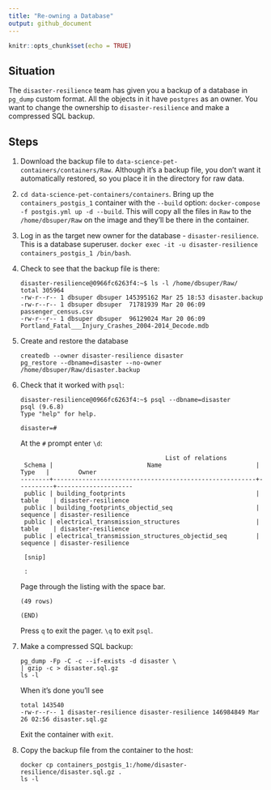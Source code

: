 ```yaml
---
title: "Re-owning a Database"
output: github_document
---
```


```r
knitr::opts_chunk$set(echo = TRUE)
```

## Situation
The `disaster-resilience` team has given you a backup of a database in `pg_dump` custom format. All the objects in it have `postgres` as an owner. You want to change the ownership to `disaster-resilience` and make a compressed SQL backup.

## Steps
1. Download the backup file to `data-science-pet-containers/containers/Raw`. Although it's a backup file, you don't want it automatically restored, so you place it in the directory for raw data.
2. `cd data-science-pet-containers/containers`. Bring up the `containers_postgis_1` container with the `--build` option: `docker-compose -f postgis.yml up -d --build`. This will copy all the files in `Raw` to the `/home/dbsuper/Raw` on the image and they'll be there in the container.
3. Log in as the target new owner for the database - `disaster-resilience`. This is a database superuser. `docker exec -it -u disaster-resilience containers_postgis_1 /bin/bash`.
4. Check to see that the backup file is there:

    ```
    disaster-resilience@0966fc6263f4:~$ ls -l /home/dbsuper/Raw/
    total 305964
    -rw-r--r-- 1 dbsuper dbsuper 145395162 Mar 25 18:53 disaster.backup
    -rw-r--r-- 1 dbsuper dbsuper  71781939 Mar 20 06:09 passenger_census.csv
    -rw-r--r-- 1 dbsuper dbsuper  96129024 Mar 20 06:09 Portland_Fatal___Injury_Crashes_2004-2014_Decode.mdb
   ```

5. Create and restore the database


    ```
    createdb --owner disaster-resilience disaster
    pg_restore --dbname=disaster --no-owner /home/dbsuper/Raw/disaster.backup
    ```

6. Check that it worked with `psql`:

    ```
    disaster-resilience@0966fc6263f4:~$ psql --dbname=disaster
    psql (9.6.8)
    Type "help" for help.

    disaster=# 
    ```

    At the `#` prompt enter `\d`:
    
    ```
                                            List of relations
     Schema |                          Name                          |   Type   |        Owner        
--------+--------------------------------------------------------+----------+---------------------
     public | building_footprints                                    | table    | disaster-resilience
     public | building_footprints_objectid_seq                       | sequence | disaster-resilience
     public | electrical_transmission_structures                     | table    | disaster-resilience
     public | electrical_transmission_structures_objectid_seq        | sequence | disaster-resilience
     
     [snip]
     
     :
    ```

    Page through the listing with the space bar. 
    
    ```
    (49 rows)

    (END)
    ```
    
    Press `q` to exit the pager. `\q` to exit `psql`.

7. Make a compressed SQL backup:

    ```
    pg_dump -Fp -C -c --if-exists -d disaster \
    | gzip -c > disaster.sql.gz
    ls -l
    ```
    
    When it's done you'll see 
    
    ```
    total 143540
    -rw-r--r-- 1 disaster-resilience disaster-resilience 146984849 Mar 26 02:56 disaster.sql.gz
    ```
    
    Exit the container with `exit`.

8. Copy the backup file from the container to the host:

    ```
    docker cp containers_postgis_1:/home/disaster-resilience/disaster.sql.gz .
    ls -l
    ```
